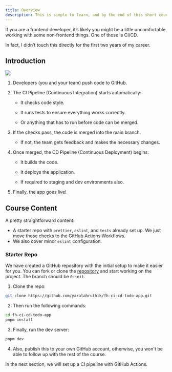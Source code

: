 ```yaml
---
title: Overview
description: This is simple to learn, and by the end of this short course you’ll be much more confident dealing with GitHub Actions.
---
```


If you are a frontend developer, it’s likely you might be a little uncomfortable working with some non‑frontend things. One of those is CI/CD.

In fact, I didn’t touch this directly for the first two years of my career.

## Introduction

![](./assets/ci-cd.webp)

1. Developers (you and your team) push code to GitHub.

2. The CI Pipeline (Continuous Integration) starts automatically:

   - It checks code style.

   - It runs tests to ensure everything works correctly.

   - Or anything that has to run before code can be merged.

3. If the checks pass, the code is merged into the main branch.

   - If not, the team gets feedback and makes the necessary changes.

4. Once merged, the CD Pipeline (Continuous Deployment) begins:

   - It builds the code.

   - It deploys the application.

   - If required to staging and dev environments also.

5. Finally, the app goes live!

## Course Content

A pretty straightforward content:

- A starter repo with `prettier`, `eslint`, and `tests` already set up. We just move those checks to the GitHub Actions Workflows.
- We also cover minor `eslint` configuration.

### Starter Repo

We have created a GitHub repository with the initial setup to make it easier for you. You can fork or clone the [repository](https://github.com/yaralahruthik/fh-ci-cd-todo-app) and start working on the project. The branch should be `0-init`.

1. Clone the repo:

```sh
git clone https://github.com/yaralahruthik/fh-ci-cd-todo-app.git
```

2. Then run the following commands:

```sh
cd fh-ci-cd-todo-app
pnpm install
```

3. Finally, run the dev server:

```sh
pnpm dev
```

4. Also, publish this to your own GitHub account, otherwise, you won't be able to follow up with the rest of the course.

In the next section, we will set up a CI pipeline with GitHub Actions.
